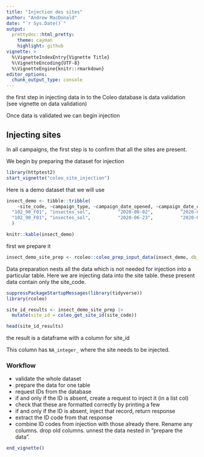 ```yaml
---
title: "Injection des sites"
author: "Andrew MacDonald"
date: "`r Sys.Date()`"
output:
  prettydoc::html_pretty:
    theme: cayman
    highlight: github
vignette: >
  %\VignetteIndexEntry{Vignette Title}
  %\VignetteEncoding{UTF-8}
  %\VignetteEngine{knitr::rmarkdown}
editor_options: 
  chunk_output_type: console
---
```


the first step in injecting data in to the Coleo database is data validation (see vignette on data validation)

Once data is validated we can begin injection

## Injecting sites

In all campaigns, the first step is to confirm that all the sites are present. 

We begin by preparing the dataset for injection

```r
library(httptest2)
start_vignette("coleo_site_injection")
```

Here is a demo dataset that we will use

```r
insect_demo <- tibble::tribble(
    ~site_code, ~campaign_type, ~campaign_date_opened, ~campaign_date_closed, ~observation_date, ~observation_is_valid, ~trap_code, ~land_lat, ~land_lon, ~sample_code,                         ~campaign_technician_1, ~ref_taxa_rank, ~ref_taxa_tsn,          ~ref_taxa_name,  ~observation_taxa_name, ~observation_variable, ~observation_value, ~observation_notes,
  "102_90_F01", "insectes_sol",          "2020-06-02",          "2020-06-23",      "2020-06-23",                  TRUE,    "MP-11",  48.16126, -78.67106,  "2020-0083", "Isabelle_Dumais,Alexane_Gaudet,Annie_Hibbert",       "espèce",            NA,     "Cybaeopsis_euopla",     "Cybaeopsis_euopla",           "abondance",                  1,                 NA,
  "102_90_F01", "insectes_sol",          "2020-06-23",          "2020-07-14",      "2020-07-14",                  TRUE,    "MP-25",  48.16133, -78.67088,  "2020-0095", "Isabelle_Dumais,Alexane_Gaudet,Annie_Hibbert",       "espèce",            NA, "Bathyphantes_pallidus", "Bathyphantes_pallidus",           "abondance",                  1,                 NA
  )

```



```r
knitr::kable(insect_demo)
```

first we prepare it 

```r
insect_demo_site_prep <- rcoleo::coleo_prep_input_data(insect_demo, db_table = "sites")
```

Data preparation nests all the data which is not needed for injection into a particular table.
Here we are injecting data into the site table. these present data contain only the site_code.


```r

suppressPackageStartupMessages(library(tidyverse))
library(rcoleo)

site_id_results <- insect_demo_site_prep |> 
  mutate(site_id = coleo_get_site_id(site_code))

head(site_id_results)


```


the result is a dataframe with a column for site_id

This column has `NA_integer_` where the site needs to be injected.



### Workflow

* validate the whole dataset
* prepare the data for one table
* request IDs from the database
* if and only if the ID is absent, create a request to inject it (in a list col)
* check that these are formatted correctly by printing a few
* if and only if the ID is absent, inject that record, return response
* extract the ID code from that response
* combine ID codes from injection with those already there. Rename any columns. drop old columns. unnest the data nested in "prepare the data".









```r
end_vignette()
```

